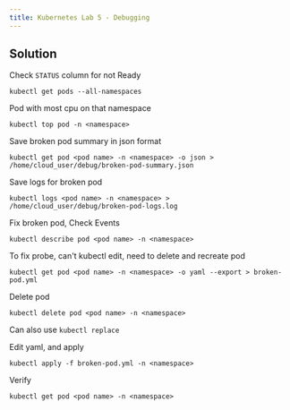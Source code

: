 ```yaml
---
title: Kubernetes Lab 5 - Debugging
---
```


## Solution

Check `STATUS` column for not Ready
```
kubectl get pods --all-namespaces
```

Pod with most cpu on that namespace
```
kubectl top pod -n <namespace>
```

Save broken pod summary in json format
```
kubectl get pod <pod name> -n <namespace> -o json > /home/cloud_user/debug/broken-pod-summary.json
```

Save logs for broken pod
```
kubectl logs <pod name> -n <namespace> > /home/cloud_user/debug/broken-pod-logs.log
```

Fix broken pod, Check Events
```
kubectl describe pod <pod name> -n <namespace>
```

To fix probe, can't kubectl edit, need to delete and recreate pod
```
kubectl get pod <pod name> -n <namespace> -o yaml --export > broken-pod.yml
```

Delete pod
```
kubectl delete pod <pod name> -n <namespace>
```

Can also use `kubectl replace`

Edit yaml, and apply
```
kubectl apply -f broken-pod.yml -n <namespace>
```

Verify
```
kubectl get pod <pod name> -n <namespace>
```
